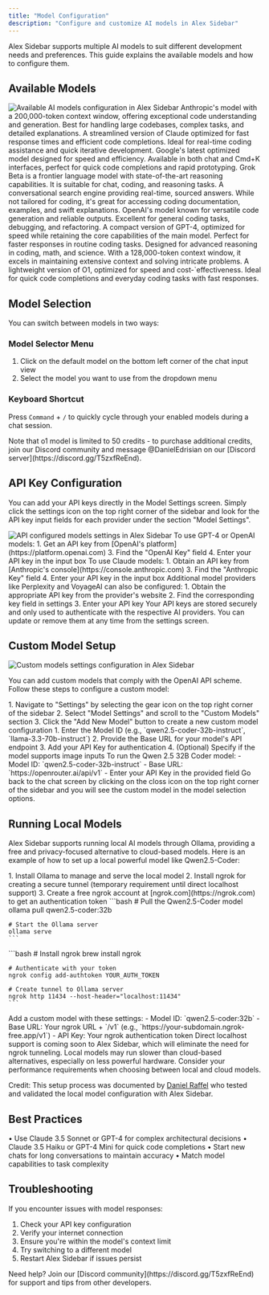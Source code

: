 ```yaml
---
title: "Model Configuration"
description: "Configure and customize AI models in Alex Sidebar"
---
```


Alex Sidebar supports multiple AI models to suit different development needs and preferences. This guide explains the available models and how to configure them.

## Available Models

<Frame>
  <img
    src="/images/all-models-settings.png"
    alt="Available AI models configuration in Alex Sidebar"
  />
</Frame>

<CardGroup cols={2}>
  <Card title="Claude Sonnet 3.5" icon="brain">
    Anthropic's model with a 200,000-token context window, offering exceptional code understanding and generation. Best for handling large codebases, complex tasks, and detailed explanations.
  </Card>

<Card title="Claude Haiku 3.5" icon="bolt">
  A streamlined version of Claude optimized for fast response times and
  efficient code completions. Ideal for real-time coding assistance and quick
  iterative development.
</Card>

<Card title="Gemini Flash 2.0" icon="bolt">
  Google's latest optimized model designed for speed and efficiency. Available
  in both chat and Cmd+K interfaces, perfect for quick code completions and
  rapid prototyping.
</Card>

 <Card title="Grok Beta" icon="robot">
    Grok Beta is a frontier language model with state-of-the-art reasoning capabilities. It is suitable for chat, coding, and reasoning tasks.
  </Card>

<Card title="Perplexity" icon="searchengin">
  A conversational search engine providing real-time, sourced answers. While not
  tailored for coding, it's great for accessing coding documentation, examples,
  and swift explanations.
</Card>

<Card title="GPT-4" icon="code">
  OpenAI's model known for versatile code generation and reliable outputs.
  Excellent for general coding tasks, debugging, and refactoring.
</Card>

<Card title="GPT-4 Mini" icon="rocket">
  A compact version of GPT-4, optimized for speed while retaining the core
  capabilities of the main model. Perfect for faster responses in routine coding
  tasks.
</Card>

<Card title="o1 Preview" icon="lightbulb">
  Designed for advanced reasoning in coding, math, and science. With a
  128,000-token context window, it excels in maintaining extensive context and
  solving intricate problems.
</Card>

  <Card title="o1 Mini" icon="clock">
    A lightweight version of O1, optimized for speed and cost-`effectiveness. Ideal for quick code completions and everyday coding tasks with fast responses.
  </Card>
</CardGroup>

## Model Selection

You can switch between models in two ways:

### Model Selector Menu

1. Click on the default model on the bottom left corner of the chat input view
2. Select the model you want to use from the dropdown menu

### Keyboard Shortcut

Press `Command` + `/` to quickly cycle through your enabled models during a chat session.

<Note>
  Note that o1 model is limited to 50 credits - to purchase additional credits,
  join our Discord community and message @DanielEdrisian on our [Discord
  server](https://discord.gg/T5zxfReEnd).
</Note>

## API Key Configuration

You can add your API keys directly in the Model Settings screen. Simply click the settings icon on the top right corner of the sidebar and look for the API key input fields for each provider under the section "Model Settings".

<Frame>
  <img
    src="/images/api-configured-models-settings.png"
    alt="API configured models settings in Alex Sidebar"
  />
</Frame>

<AccordionGroup>
  <Accordion title="OpenAI API Key">
    To use GPT-4 or OpenAI models:
    1. Get an API key from [OpenAI's platform](https://platform.openai.com)
    3. Find the "OpenAI Key" field
    4. Enter your API key in the input box
  </Accordion>

<Accordion title="Anthropic API Key">
  To use Claude models: 1. Obtain an API key from [Anthropic's
  console](https://console.anthropic.com) 3. Find the "Anthropic Key" field 4.
  Enter your API key in the input box
</Accordion>

  <Accordion title="Other Providers">
    Additional model providers like Perplexity and VoyageAI can also be configured:
    1. Obtain the appropriate API key from the provider's website
    2. Find the corresponding key field in settings
    3. Enter your API key
  </Accordion>
</AccordionGroup>

<Note>
  Your API keys are stored securely and only used to authenticate with the
  respective AI providers. You can update or remove them at any time from the
  settings screen.
</Note>

## Custom Model Setup

<Frame>
  <img
    src="/images/custom-models-settings.png"
    alt="Custom models settings configuration in Alex Sidebar"
  />
</Frame>

You can add custom models that comply with the OpenAI API scheme. Follow these steps to configure a custom model:

<Steps>
  <Step title="Add Custom Model">
    1. Navigate to "Settings" by selecting the gear icon on the top right corner
    of the sidebar 2. Select "Model Settings" and scroll to the "Custom Models"
    section 3. Click the "Add New Model" button to create a new custom model
    configuration
  </Step>

<Step title="Configure Model Details">
  1. Enter the Model ID (e.g., `qwen2.5-coder-32b-instruct`,
  `llama-3.3-70b-instruct`) 2. Provide the Base URL for your model's API
  endpoint 3. Add your API Key for authentication 4. (Optional) Specify if the
  model supports image inputs
</Step>

<Step title="Example: Qwen 2.5 32B Coder Model">
  To run the Qwen 2.5 32B Coder model: - Model ID: `qwen2.5-coder-32b-instruct`
  - Base URL: `https://openrouter.ai/api/v1` - Enter your API Key in the
  provided field
</Step>

  <Step title="Finalize Setup">
    Go back to the chat screen by clicking on the closs icon on the top right
    corner of the sidebar and you will see the custom model in the model
    selection options.
  </Step>
</Steps>

## Running Local Models

Alex Sidebar supports running local AI models through Ollama, providing a free and privacy-focused alternative to cloud-based models. Here is an example of how to set up a local powerful model like Qwen2.5-Coder:

<Steps>
  <Step title="Install Prerequisites">
    1. Install Ollama to manage and serve the local model
    2. Install ngrok for creating a secure tunnel (temporary requirement until direct localhost support)
    3. Create a free ngrok account at [ngrok.com](https://ngrok.com) to get an authentication token
  </Step>
   
  <Step title="Set Up the Model">
    ```bash
    # Pull the Qwen2.5-Coder model
    ollama pull qwen2.5-coder:32b
    
    # Start the Ollama server
    ollama serve
    ```
  </Step>

  <Step title="Configure ngrok">
    ```bash
    # Install ngrok
    brew install ngrok
    
    # Authenticate with your token
    ngrok config add-authtoken YOUR_AUTH_TOKEN
    
    # Create tunnel to Ollama server
    ngrok http 11434 --host-header="localhost:11434"
    ```
  </Step>

  <Step title="Configure in Alex Sidebar">
    Add a custom model with these settings:
    - Model ID: `qwen2.5-coder:32b`
    - Base URL: Your ngrok URL + `/v1` (e.g., `https://your-subdomain.ngrok-free.app/v1`)
    - API Key: Your ngrok authentication token
  </Step>
</Steps>

<Note>
  Direct localhost support is coming soon to Alex Sidebar, which will eliminate
  the need for ngrok tunneling.
</Note>

<Warning>
  Local models may run slower than cloud-based alternatives, especially on less
  powerful hardware. Consider your performance requirements when choosing
  between local and cloud models.
</Warning>

Credit: This setup process was documented by [Daniel Raffel](https://danielraffel.me/til/2024/11/13/how-to-set-up-a-local-ai-model-with-xcode-ollama-qwen2-5-coder-alex-sidebar/) who tested and validated the local model configuration with Alex Sidebar.

## Best Practices

<CardGroup cols={2}>
  <Card title="Model Selection Tips" icon="lightbulb">
    • Use Claude 3.5 Sonnet or GPT-4 for complex architectural decisions  
    • Claude 3.5 Haiku or GPT-4 Mini for quick code completions
  </Card>

  <Card title="Performance Optimization" icon="gauge">
    • Start new chats for long conversations to maintain accuracy  
    • Match model capabilities to task complexity
  </Card>
</CardGroup>

## Troubleshooting

If you encounter issues with model responses:

1. Check your API key configuration
2. Verify your internet connection
3. Ensure you're within the model's context limit
4. Try switching to a different model
5. Restart Alex Sidebar if issues persist

<Note>
  Need help? Join our [Discord community](https://discord.gg/T5zxfReEnd) for
  support and tips from other developers.
</Note>
